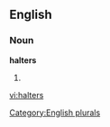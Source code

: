 
==English==

===Noun===
'''halters'''

# {{plural of|[[halter]]}}

[[Category:English plurals]]

[[vi:halters]]